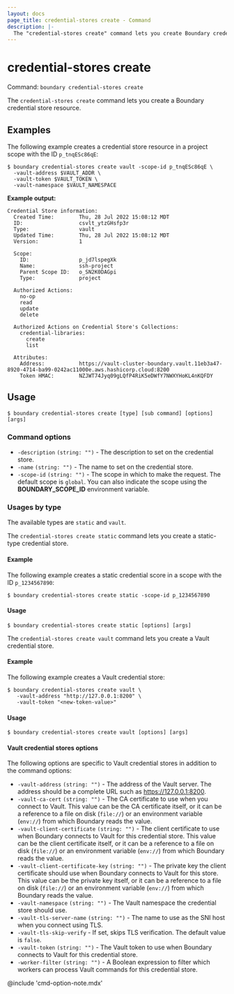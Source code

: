```yaml
---
layout: docs
page_title: credential-stores create - Command
description: |-
  The "credential-stores create" command lets you create Boundary credential store resources.
---
```


# credential-stores create

Command: `boundary credential-stores create`

The `credential-stores create` command lets you create a Boundary credential store resource.

## Examples

The following example creates a credential store resource in a project scope with the ID `p_tnqESc86qE`:

```shell-session
$ boundary credential-stores create vault -scope-id p_tnqESc86qE \
  -vault-address $VAULT_ADDR \
  -vault-token $VAULT_TOKEN \
  -vault-namespace $VAULT_NAMESPACE
```

**Example output:**

<CodeBlockConfig hideClipboard>

```plaintext
Credential Store information:
  Created Time:        Thu, 28 Jul 2022 15:08:12 MDT
  ID:                  csvlt_ytzGHsfp3r
  Type:                vault
  Updated Time:        Thu, 28 Jul 2022 15:08:12 MDT
  Version:             1

  Scope:
    ID:                p_jd7lspegXk
    Name:              ssh-project
    Parent Scope ID:   o_SN2K0DAGpi
    Type:              project

  Authorized Actions:
    no-op
    read
    update
    delete

  Authorized Actions on Credential Store's Collections:
    credential-libraries:
      create
      list

  Attributes:
    Address:           https://vault-cluster-boundary.vault.11eb3a47-8920-4714-ba99-0242ac11000e.aws.hashicorp.cloud:8200
    Token HMAC:        NZJWT74Jyq09gLQfP4RiK5eDWfY7NWXYHoKL4nKQFDY
```

</CodeBlockConfig>


## Usage

<CodeBlockConfig hideClipboard>

```shell-session
$ boundary credential-stores create [type] [sub command] [options] [args]
```

</CodeBlockConfig>

### Command options

- `-description` `(string: "")` - The description to set on the credential store.
- `-name` `(string: "")` - The name to set on the credential store.
- `-scope-id` `(string: "")` - The scope in which to make the request.
The default scope is `global`.
You can also indicate the scope using the **BOUNDARY_SCOPE_ID** environment variable.

### Usages by type

The available types are `static` and `vault`.

<Tabs>
<Tab heading="Static">

The `credential-stores create static` command lets you create a static-type credential store.

#### Example

The following example creates a static credential score in a scope with the ID `p_1234567890`:

```shell-session
$ boundary credential-stores create static -scope-id p_1234567890
```

#### Usage

<CodeBlockConfig hideClipboard>

```shell-session
$ boundary credential-stores create static [options] [args]
```

</CodeBlockConfig>


</Tab>
<Tab heading="Vault">

The `credential-stores create vault` command lets you create a Vault credential store.

#### Example

The following example creates a Vault credential store:

```shell-session
$ boundary credential-stores create vault \
   -vault-address "http://127.0.0.1:8200" \
   -vault-token "<new-token-value>"
```

#### Usage

<CodeBlockConfig hideClipboard>

```shell-session
$ boundary credential-stores create vault [options] [args]
```

</CodeBlockConfig>

#### Vault credential stores options

The following options are specific to Vault credential stores in addition to the command options:

- `-vault-address` `(string: "")` - The address of the Vault server.
The address should be a complete URL such as https://127.0.0.1:8200.
- `-vault-ca-cert` `(string: "")` - The CA certificate to use when you connect to Vault.
This value can be the CA certificate itself, or it can be a reference to a file on disk (`file://`) or an environment variable (`env://`) from which Boundary reads the value.
- `-vault-client-certificate` `(string: "")` - The client certificate to use when Boundary connects to Vault for this credential store.
This value can be the client certificate itself, or it can be a reference to a file on disk (`file://`) or an environment variable (`env://`) from which Boundary reads the value.
- `-vault-client-certificate-key` `(string: "")` - The private key the client certificate should use when Boundary connects to Vault for this store.
This value can be the private key itself, or it can be a reference to a file on disk (`file://`) or an environment variable (`env://`) from which Boundary reads the value.
- `-vault-namespace` `(string: "")` - The Vault namespace the credential store should use.
- `-vault-tls-server-name` `(string: "")` - The name to use as the SNI host when you connect using TLS.
- `-vault-tls-skip-verify`  - If set, skips TLS verification.
The default value is `false`.
- `-vault-token` `(string: "")` - The Vault token to use when Boundary connects to Vault for this credential store.
- `-worker-filter` `(string: "")` - A Boolean expression to filter which workers can process Vault commands for this credential store.

</Tab>
</Tabs>


@include 'cmd-option-note.mdx'
